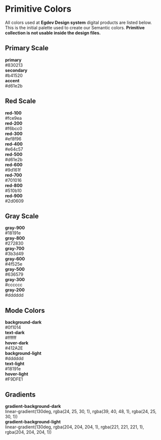 
<Meta title="Design System/Primitive Colors" />

<h1 style={{ color: '#d61e2b' }}>Primitive Colors</h1>
<p>
  All colors used at <strong>Egdev Design system</strong> digital products are listed below.
  This is the initial palette used to create our Semantic colors.
  <strong>Primitive collection is not usable inside the design files.</strong>
</p>

<h2 style={{ paddingBottom: '24px', marginTop: '24px', marginBottom: '24px', color: '#d61e2b' }}>Primary Scale</h2>
<div style={{
  display: 'flex',
  flexWrap: 'wrap',
  gap: '1.5rem',
  marginBottom: '3rem'
}}>
  <div style={{ flex: '1', display: 'flex', flexDirection: 'column', gap: '8px' }}>
    <div style={{ height: '60px', borderRadius: '8px', background: '#830213' }}></div>
    <div style={{ color: 'white' }}><strong>primary</strong></div>
    <div style={{ color: '#636579' }}>#830213</div>
  </div>
 <div style={{ flex: '1', display: 'flex', flexDirection: 'column', gap: '8px' }}>
    <div style={{ height: '60px', borderRadius: '8px', background: '#b41520' }}></div>
    <div style={{ color: 'white' }}><strong>secondary</strong></div>
    <div style={{ color: '#636579' }}>#b41520</div>
  </div>
  <div style={{ flex: '1', display: 'flex', flexDirection: 'column', gap: '8px' }}>
    <div style={{ height: '60px', borderRadius: '8px', background: '#d61e2b' }}></div>
    <div style={{ color: 'white' }}><strong>accent</strong></div>
    <div style={{ color: '#636579' }}>#d61e2b</div>
  </div>
</div>

<h2 style={{ paddingBottom: '24px', marginTop: '24px', marginBottom: '24px', color: '#d61e2b' }}>Red Scale</h2>
<div style={{
  display: 'flex',
  flexWrap: 'wrap',
  gap: '1.5rem',
  marginBottom: '3rem'
}}>
  <div style={{ flex: '1', display: 'flex', flexDirection: 'column', gap: '8px' }}>
    <div style={{ height: '60px', borderRadius: '8px', background: '#fce9ea' }}></div>
    <div style={{ color: 'white' }}><strong>red-100</strong></div>
    <div style={{ color: '#636579' }}>#fce9ea</div>
  </div>
    <div style={{ flex: '1', display: 'flex', flexDirection: 'column', gap: '8px' }}>
    <div style={{ height: '60px', borderRadius: '8px', background: '#f6bcc0' }}></div>
    <div style={{ color: 'white' }}><strong>red-200</strong></div>
    <div style={{ color: '#636579' }}>#f6bcc0</div>
  </div>
    <div style={{ flex: '1', display: 'flex', flexDirection: 'column', gap: '8px' }}>
    <div style={{ height: '60px', borderRadius: '8px', background: '#ef8f96' }}></div>
    <div style={{ color: 'white' }}><strong>red-300</strong></div>
    <div style={{ color: '#636579' }}>#ef8f96</div>
  </div>
    <div style={{ flex: '1', display: 'flex', flexDirection: 'column', gap: '8px' }}>
    <div style={{ height: '60px', borderRadius: '8px', background: '#e64c57' }}></div>
    <div style={{ color: 'white' }}><strong>red-400</strong></div>
    <div style={{ color: '#636579' }}>#e64c57</div>
  </div>
    <div style={{ flex: '1', display: 'flex', flexDirection: 'column', gap: '8px' }}>
    <div style={{ height: '60px', borderRadius: '8px', background: '#d61e2b' }}></div>
    <div style={{ color: 'white' }}><strong>red-500</strong></div>
    <div style={{ color: '#636579' }}>#d61e2b</div>
  </div>
    <div style={{ flex: '1', display: 'flex', flexDirection: 'column', gap: '8px' }}>
    <div style={{ height: '60px', borderRadius: '8px', background: '#9d161f' }}></div>
    <div style={{ color: 'white' }}><strong>red-600</strong></div>
    <div style={{ color: '#636579' }}>#9d161f</div>
  </div>
    <div style={{ flex: '1', display: 'flex', flexDirection: 'column', gap: '8px' }}>
    <div style={{ height: '60px', borderRadius: '8px', background: '#701016' }}></div>
    <div style={{ color: 'white' }}><strong>red-700</strong></div>
    <div style={{ color: '#636579' }}>#701016</div>
  </div>
    <div style={{ flex: '1', display: 'flex', flexDirection: 'column', gap: '8px' }}>
    <div style={{ height: '60px', borderRadius: '8px', background: '#510b10' }}></div>
    <div style={{ color: 'white' }}><strong>red-800</strong></div>
    <div style={{ color: '#636579' }}>#510b10</div>
  </div>
    <div style={{ flex: '1', display: 'flex', flexDirection: 'column', gap: '8px' }}>
    <div style={{ height: '60px', borderRadius: '8px', background: '#2d0609' }}></div>
    <div style={{ color: 'white' }}><strong>red-900</strong></div>
    <div style={{ color: '#636579' }}>#2d0609</div>
  </div>
</div>

<h2 style={{ paddingBottom: '24px', marginTop: '24px', marginBottom: '24px', color: '#d61e2b' }}>Gray Scale</h2>
<div style={{
  display: 'flex',
  flexWrap: 'wrap',
  gap: '1.5rem',
  marginBottom: '3rem'
}}>
  <div style={{ flex: '1', display: 'flex', flexDirection: 'column', gap: '8px' }}>
    <div style={{ height: '60px', borderRadius: '8px', background: '#18191e' }}></div>
    <div style={{ color: 'white' }}><strong>gray-900</strong></div>
    <div style={{ color: '#636579' }}>#18191e</div>
  </div>
  <div style={{ flex: '1', display: 'flex', flexDirection: 'column', gap: '8px' }}>
    <div style={{ height: '60px', borderRadius: '8px', background: '#272830' }}></div>
    <div style={{ color: 'white' }}><strong>gray-800</strong></div>
    <div style={{ color: '#636579' }}>#272830</div>
  </div>
  <div style={{ flex: '1', display: 'flex', flexDirection: 'column', gap: '8px' }}>
    <div style={{ height: '60px', borderRadius: '8px', background: '#3b3d49' }}></div>
    <div style={{ color: 'white' }}><strong>gray-700</strong></div>
    <div style={{ color: '#636579' }}>#3b3d49</div>
  </div>
  <div style={{ flex: '1', display: 'flex', flexDirection: 'column', gap: '8px' }}>
    <div style={{ height: '60px', borderRadius: '8px', background: '#4f525e' }}></div>
    <div style={{ color: 'white' }}><strong>gray-600</strong></div>
    <div style={{ color: '#636579' }}>#4f525e</div>
  </div>
  <div style={{ flex: '1', display: 'flex', flexDirection: 'column', gap: '8px' }}>
    <div style={{ height: '60px', borderRadius: '8px', background: '#636579' }}></div>
    <div style={{ color: 'white' }}><strong>gray-500</strong></div>
    <div style={{ color: '#636579' }}>#636579</div>
  </div>
  <div style={{ flex: '1', display: 'flex', flexDirection: 'column', gap: '8px' }}>
    <div style={{ height: '60px', borderRadius: '8px', background: '#cccccc' }}></div>
    <div style={{ color: 'white' }}><strong>gray-300</strong></div>
    <div style={{ color: '#636579' }}>#cccccc</div>
  </div>
  <div style={{ flex: '1', display: 'flex', flexDirection: 'column', gap: '8px' }}>
    <div style={{ height: '60px', borderRadius: '8px', background: '#dddddd' }}></div>
    <div style={{ color: 'white' }}><strong>gray-200</strong></div>
    <div style={{ color: '#636579' }}>#dddddd</div>
  </div>
</div>

<h2 style={{ paddingBottom: '24px', marginTop: '24px', marginBottom: '24px', color: '#d61e2b' }}>Mode Colors</h2>
<div style={{
  display: 'flex',
  flexWrap: 'wrap',
  gap: '1.5rem',
  marginBottom: '3rem'
}}>
  <div style={{ flex: '1', display: 'flex', flexDirection: 'column', gap: '8px' }}>
    <div style={{ height: '60px', borderRadius: '8px', background: '#0f1014' }}></div>
    <div style={{ color: 'white' }}>
      <strong>background-dark</strong>
    </div>
    <div style={{ color: '#636579' }}>#0f1014</div>
  </div>
  <div style={{ flex: '1', display: 'flex', flexDirection: 'column', gap: '8px' }}>
    <div style={{ height: '60px', borderRadius: '8px', background: '#ffffff', border: '1px solid #ddd' }}></div>
    <div style={{ color: 'white' }}>
      <strong>text-dark</strong>
    </div>
    <div style={{ color: '#636579' }}>#ffffff</div>
  </div>
  <div style={{ flex: '1', display: 'flex', flexDirection: 'column', gap: '8px' }}>
    <div style={{ height: '60px', borderRadius: '8px', background: '#412A2E' }}></div>
    <div style={{ color: 'white' }}>
      <strong>hover-dark</strong>
    </div>
    <div style={{ color: '#636579' }}>#412A2E</div>
  </div>
  <div style={{ flex: '1', display: 'flex', flexDirection: 'column', gap: '8px' }}>
    <div style={{ height: '60px', borderRadius: '8px', background: '#dddddd' }}></div>
    <div style={{ color: 'white' }}>
      <strong>background-light</strong>
    </div>
    <div style={{ color: '#636579' }}>#dddddd</div>
  </div>
  <div style={{ flex: '1', display: 'flex', flexDirection: 'column', gap: '8px' }}>
    <div style={{ height: '60px', borderRadius: '8px', background: '#18191e' }}></div>
    <div style={{ color: 'white' }}>
      <strong>text-light</strong>
    </div>
    <div style={{ color: '#636579' }}>#18191e</div>
  </div>
  <div style={{ flex: '1', display: 'flex', flexDirection: 'column', gap: '8px' }}>
    <div style={{ height: '60px', borderRadius: '8px', background: '#F9DFE1' }}></div>
    <div style={{ color: 'white' }}>
      <strong>hover-light</strong>
    </div>
    <div style={{ color: '#636579' }}>#F9DFE1</div>
  </div>
</div>
<h2 style={{ paddingBottom: '24px', marginTop: '24px', marginBottom: '24px', color: '#d61e2b' }}>Gradients</h2>
<div style={{
  display: 'flex',
  flexWrap: 'wrap',
  gap: '1.5rem',
  marginBottom: '3rem'
}}>
  <div style={{
    width: '240px',
    display: 'flex',
    flexDirection: 'column',
    gap: '8px'
  }}>
    <div style={{
      height: '60px',
      borderRadius: '8px',
      background: 'linear-gradient(130deg,rgba(15, 16, 20, 1) 0%, rgba(24, 25, 30, 1) 50%, rgba(15, 16, 20, 1) 100%)'
    }}></div>
    <div style={{ color: 'white' }}>
      <strong>gradient-background-dark</strong>
    </div>
    <div style={{ color: '#636579', fontSize: '12px' }}>
      linear-gradient(130deg, rgba(24, 25, 30, 1), rgba(39, 40, 48, 1), rgba(24, 25, 30, 1))
    </div>
  </div>

  <div style={{
    width: '240px',
    display: 'flex',
    flexDirection: 'column',
    gap: '8px'
  }}>
    <div style={{
      height: '60px',
      borderRadius: '8px',
      background: 'linear-gradient(130deg, rgba(204, 204, 204, 1) 0%, rgba(221, 221, 221, 1) 50%, rgba(204, 204, 204, 1) 100%)',
      border: '1px solid #ccc'
    }}></div>
    <div style={{ color: 'white' }}>
      <strong>gradient-background-light</strong>
    </div>
    <div style={{ color: '#636579', fontSize: '12px' }}>
      linear-gradient(130deg, rgba(204, 204, 204, 1), rgba(221, 221, 221, 1), rgba(204, 204, 204, 1))
    </div>
  </div>
</div>